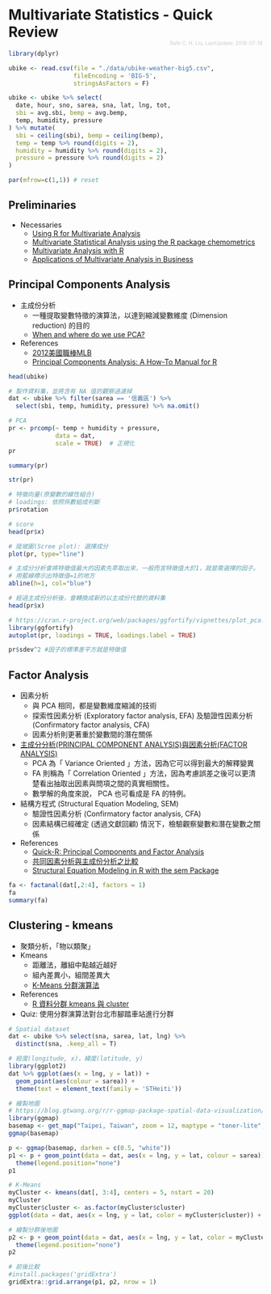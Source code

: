 # Multivariate Statistics - Quick Review
<div style='float: right; font-size:10px; margin-top: -20px; color: #ccc;'>Rafe C. H. Liu, LastUpdate: 2018-07-18</div>

```r
library(dplyr)

ubike <- read.csv(file = "./data/ubike-weather-big5.csv", 
                  fileEncoding = 'BIG-5',
                  stringsAsFactors = F)

ubike <- ubike %>% select(
  date, hour, sno, sarea, sna, lat, lng, tot, 
  sbi = avg.sbi, bemp = avg.bemp,
  temp, humidity, pressure
) %>% mutate(
  sbi = ceiling(sbi), bemp = ceiling(bemp),
  temp = temp %>% round(digits = 2), 
  humidity = humidity %>% round(digits = 2), 
  pressure = pressure %>% round(digits = 2)
)

par(mfrow=c(1,1)) # reset

```

## Preliminaries
  
- Necessaries
    - [Using R for Multivariate Analysis](http://little-book-of-r-for-multivariate-analysis.readthedocs.io/en/latest/src/multivariateanalysis.html)
    - [Multivariate Statistical Analysis using the R package chemometrics](https://cran.r-project.org/web/packages/chemometrics/vignettes/chemometrics-vignette.pdf)
    - [Multivariate Analysis with R](https://richardlent.github.io/post/multivariate-analysis-with-r/)
    - [Applications of Multivariate Analysis in Business](https://bookdown.org/twoshotamericano/dissertation2/AAAA.html)
    
## Principal Components Analysis

- 主成份分析
    - 一種提取變數特徵的演算法，以達到縮減變數維度 (Dimension reduction) 的目的
    - [When and where do we use PCA?](https://www.quora.com/When-and-where-do-we-use-PCA)
- References
    - [2012美國職棒MLB](https://rpubs.com/skydome20/R-Note7-PCA)
    - [Principal Components Analysis: A How-To Manual for R](http://psych.colorado.edu/wiki/lib/exe/fetch.php?media=labs:learnr:emily_-_principal_components_analysis_in_r:pca_how_to.pdf)

```r
head(ubike)

# 製作資料集，並將含有 NA 值的觀察過濾掉
dat <- ubike %>% filter(sarea == '信義區') %>%
  select(sbi, temp, humidity, pressure) %>% na.omit()

# PCA
pr <- prcomp(~ temp + humidity + pressure, 
             data = dat,
             scale = TRUE)  # 正規化
pr

summary(pr)

str(pr)

# 特徵向量(原變數的線性組合)
# loadings: 依照係數組成判斷
pr$rotation

# score
head(pr$x)

# 陡坡圖(Scree plot): 選擇成分
plot(pr, type="line")

# 主成分分析會將特徵值最大的因素先萃取出來，一般而言特徵值大於1，就是需選擇的因子。
# 用藍線標示出特徵值=1的地方
abline(h=1, col="blue")

# 經過主成份分析後，會轉換成新的以主成份代替的資料集
head(pr$x)

# https://cran.r-project.org/web/packages/ggfortify/vignettes/plot_pca.html
library(ggfortify)
autoplot(pr, loadings = TRUE, loadings.label = TRUE)

pr$sdev^2 #因子的標準差平方就是特徵值

```

## Factor Analysis

- 因素分析
    - 與 PCA 相同，都是變數維度縮減的技術
    - 探索性因素分析 (Exploratory factor analysis, EFA) 及驗證性因素分析 (Confirmatory factor analysis, CFA)
    - 因素分析則更著重於變數間的潛在關係
- [主成分分析(PRINCIPAL COMPONENT ANALYSIS)與因素分析(FACTOR ANALYSIS)](https://molecular-service-science.com/2013/06/15/principal-component-analysis-and-factor-analysis/)
    - PCA 為「 Variance Oriented 」方法，因為它可以得到最大的解釋變異
    - FA 則稱為「 Correlation Oriented 」方法，因為考慮誤差之後可以更清楚看出抽取出因素與問項之間的真實相關性。
    - 數學解的角度來說， PCA 也可看成是 FA 的特例。
- 結構方程式 (Structural Equation Modeling, SEM)
    - 驗證性因素分析 (Confirmatory factor analysis, CFA)
    - 因素結構已經確定 (透過文獻回顧) 情況下，檢驗觀察變數和潛在變數之關係
- References
    - [Quick-R: Principal Components and Factor Analysis](http://www.statmethods.net/advstats/factor.html)
    - [共同因素分析與主成份分析之比較](http://agc.ncue.edu.tw/text25-3.pdf)
    - [Structural Equation Modeling in R with the sem Package](https://socserv.socsci.mcmaster.ca/jfox/Books/Companion/appendix/Appendix-SEMs.pdf)


```r
fa <- factanal(dat[,2:4], factors = 1)
fa
summary(fa)
```

## Clustering - kmeans

- 聚類分析，「物以類聚」
- Kmeans    
    - 距離法，離組中點越近越好
    - 組內差異小，組間差異大
    - [K-Means 分群演算法](http://ccckmit.wikidot.com/ai:kmeans)
- References
    - [R 資料分群 kmeans 與 cluster](http://kanchengzxdfgcv.blogspot.com/2016/05/r-kmeans-cluster.html)

- Quiz: 使用分群演算法對台北市腳踏車站進行分群

```r
# Spatial dataset
dat <- ubike %>% select(sna, sarea, lat, lng) %>%
  distinct(sna, .keep_all = T)

# 經度(longitude, x)，緯度(latitude, y)
library(ggplot2)
dat %>% ggplot(aes(x = lng, y = lat)) + 
  geom_point(aes(colour = sarea)) + 
  theme(text = element_text(family = 'STHeiti')) 

# 繪製地圖
# https://blog.gtwang.org/r/r-ggmap-package-spatial-data-visualization/
library(ggmap)
basemap <- get_map("Taipei, Taiwan", zoom = 12, maptype = "toner-lite", messaging = TRUE)
ggmap(basemap)

p <- ggmap(basemap, darken = c(0.5, "white"))
p1 <- p + geom_point(data = dat, aes(x = lng, y = lat, colour = sarea)) +
  theme(legend.position="none")
p1

# K-Means 
myCluster <- kmeans(dat[, 3:4], centers = 5, nstart = 20)
myCluster
myCluster$cluster <- as.factor(myCluster$cluster)
ggplot(data = dat, aes(x = lng, y = lat, color = myCluster$cluster)) + geom_point()

# 繪製分群後地圖
p2 <- p + geom_point(data = dat, aes(x = lng, y = lat, color = myCluster$cluster)) +
  theme(legend.position="none")
p2

# 前後比較
#install.packages('gridExtra')
gridExtra::grid.arrange(p1, p2, nrow = 1)
```

    